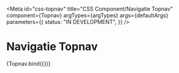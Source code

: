 <!-- @license CC0-1.0 -->


<Meta
  id="css-topnav"
  title="CSS Component/Navigatie Topnav"
  component={Topnav}
  argTypes={argTypes}
  args={defaultArgs}
  parameters={{
    status: "IN DEVELOPMENT",
  }}
/>

# Navigatie Topnav

<Canvas>
  <Story name="Default" args={exampleArgs}>
    {Topnav.bind({})}
  </Story>
</Canvas>

<ArgsTable story="Default" />

